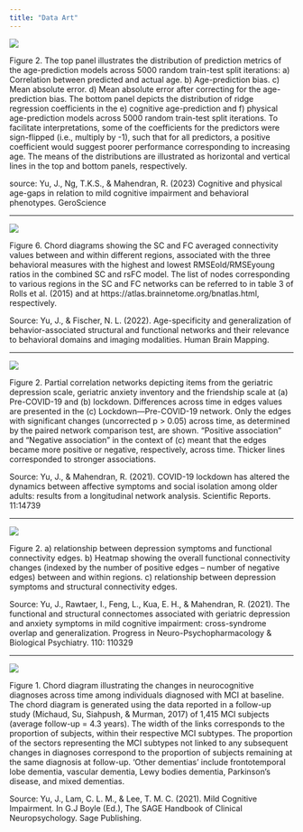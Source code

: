 ```yaml
---
title: "Data Art"
---
```


![](images/model.png)

Figure 2. The top panel illustrates the distribution of prediction metrics of the age-prediction models across 5000 random train-test split iterations: a) Correlation between predicted and actual age. b) Age-prediction bias. c) Mean absolute error. d) Mean absolute error after correcting for the age-prediction bias. The bottom panel depicts the distribution of ridge regression coefficients in the e) cognitive age-prediction and f) physical age-prediction models across 5000 random train-test split iterations. To facilitate interpretations, some of the coefficients for the predictors were sign-flipped (i.e., multiply by -1), such that for all predictors, a positive coefficient would suggest poorer performance corresponding to increasing age. The means of the distributions are illustrated as horizontal and vertical lines in the top and bottom panels, respectively.

source: Yu, J., Ng, T.K.S., & Mahendran, R. (2023) Cognitive and physical age-gaps in relation to mild cognitive impairment and behavioral phenotypes. GeroScience

------------------------------------------------------------------------

![](images/fig6.gif)

Figure 6. Chord diagrams showing the SC and FC averaged connectivity values between and within different regions, associated with the three behavioral measures with the highest and lowest RMSEold/RMSEyoung ratios in the combined SC and rsFC model. The list of nodes corresponding to various regions in the SC and FC networks can be referred to in table 3 of Rolls et al. (2015) and at https://atlas.brainnetome.org/bnatlas.html, respectively.

Source: Yu, J., & Fischer, N. L. (2022). Age-specificity and generalization of behavior-associated structural and functional networks and their relevance to behavioral domains and imaging modalities. Human Brain Mapping.

------------------------------------------------------------------------

![](images/scirep.jpg)

Figure 2. Partial correlation networks depicting items from the geriatric depression scale, geriatric anxiety inventory and the friendship scale at (a) Pre-COVID-19 and (b) lockdown. Differences across time in edges values are presented in the (c) Lockdown—Pre-COVID-19 network. Only the edges with significant changes (uncorrected p \> 0.05) across time, as determined by the paired network comparison test, are shown. “Positive association” and “Negative association” in the context of (c) meant that the edges became more positive or negative, respectively, across time. Thicker lines corresponded to stronger associations.

Source: Yu, J., & Mahendran, R. (2021). COVID-19 lockdown has altered the dynamics between affective symptoms and social isolation among older adults: results from a longitudinal network analysis. Scientific Reports. 11:14739

------------------------------------------------------------------------

![](images/GDS.jpg)

Figure 2. a) relationship between depression symptoms and functional connectivity edges. b) Heatmap showing the overall functional connectivity changes (indexed by the number of positive edges – number of negative edges) between and within regions. c) relationship between depression symptoms and structural connectivity edges.

Source: Yu, J., Rawtaer, I., Feng, L., Kua, E. H., & Mahendran, R. (2021). The functional and structural connectomes associated with geriatric depression and anxiety symptoms in mild cognitive impairment: cross-syndrome overlap and generalization. Progress in Neuro-Psychopharmacology & Biological Psychiatry. 110: 110329

------------------------------------------------------------------------

![](images/fig.png)

Figure 1. Chord diagram illustrating the changes in neurocognitive diagnoses across time among individuals diagnosed with MCI at baseline. The chord diagram is generated using the data reported in a follow-up study (Michaud, Su, Siahpush, & Murman, 2017) of 1,415 MCI subjects (average follow-up = 4.3 years). The width of the links corresponds to the proportion of subjects, within their respective MCI subtypes. The proportion of the sectors representing the MCI subtypes not linked to any subsequent changes in diagnoses correspond to the proportion of subjects remaining at the same diagnosis at follow-up. ‘Other dementias’ include frontotemporal lobe dementia, vascular dementia, Lewy bodies dementia, Parkinson’s disease, and mixed dementias.

Source: Yu, J., Lam, C. L. M., & Lee, T. M. C. (2021). Mild Cognitive Impairment. In G.J Boyle (Ed.), The SAGE Handbook of Clinical Neuropsychology. Sage Publishing.
